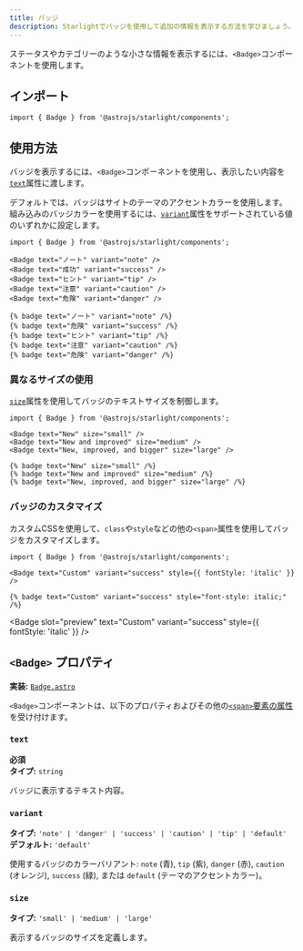 ```yaml
---
title: バッジ
description: Starlightでバッジを使用して追加の情報を表示する方法を学びましょう。
---
```



ステータスやカテゴリーのような小さな情報を表示するには、`<Badge>`コンポーネントを使用します。


<Preview>

<Badge slot="preview" text="新着" />

</Preview>

## インポート

```tsx
import { Badge } from '@astrojs/starlight/components';
```

## 使用方法

バッジを表示するには、`<Badge>`コンポーネントを使用し、表示したい内容を[`text`](#text)属性に渡します。

デフォルトでは、バッジはサイトのテーマのアクセントカラーを使用します。
組み込みのバッジカラーを使用するには、[`variant`](#variant)属性をサポートされている値のいずれかに設定します。

<Preview>

```mdx
import { Badge } from '@astrojs/starlight/components';

<Badge text="ノート" variant="note" />
<Badge text="成功" variant="success" />
<Badge text="ヒント" variant="tip" />
<Badge text="注意" variant="caution" />
<Badge text="危険" variant="danger" />
```

<Fragment slot="markdoc">

```markdoc
{% badge text="ノート" variant="note" /%}
{% badge text="危険" variant="success" /%}
{% badge text="ヒント" variant="tip" /%}
{% badge text="注意" variant="caution" /%}
{% badge text="危険" variant="danger" /%}
```

</Fragment>

<Fragment slot="preview">
	<Badge text="ノート" variant="note" />
	<Badge text="成功" variant="success" />
	<Badge text="ヒント" variant="tip" />
	<Badge text="注意" variant="caution" />
	<Badge text="危険" variant="danger" />
</Fragment>

</Preview>

### 異なるサイズの使用

[`size`](#size)属性を使用してバッジのテキストサイズを制御します。

<Preview>

```mdx /size="\w+"/
import { Badge } from '@astrojs/starlight/components';

<Badge text="New" size="small" />
<Badge text="New and improved" size="medium" />
<Badge text="New, improved, and bigger" size="large" />
```

<Fragment slot="markdoc">

```markdoc /size="\w+"/
{% badge text="New" size="small" /%}
{% badge text="New and improved" size="medium" /%}
{% badge text="New, improved, and bigger" size="large" /%}
```

</Fragment>

<Fragment slot="preview">
	<Badge text="New" size="small" />
	<Badge text="New and improved" size="medium" />
	<Badge text="New, improved, and bigger" size="large" />
</Fragment>

</Preview>

### バッジのカスタマイズ

カスタムCSSを使用して、`class`や`style`などの他の`<span>`属性を使用してバッジをカスタマイズします。

<Preview>

```mdx "style={{ fontStyle: 'italic' }}"
import { Badge } from '@astrojs/starlight/components';

<Badge text="Custom" variant="success" style={{ fontStyle: 'italic' }} />
```

<Fragment slot="markdoc">

```markdoc 'style="font-style: italic;"'
{% badge text="Custom" variant="success" style="font-style: italic;" /%}
```

</Fragment>

<Badge
	slot="preview"
	text="Custom"
	variant="success"
	style={{ fontStyle: 'italic' }}
/>

</Preview>

## `<Badge>` プロパティ

**実装:** [`Badge.astro`](https://github.com/withastro/starlight/blob/main/packages/starlight/user-components/Badge.astro)

`<Badge>`コンポーネントは、以下のプロパティおよびその他の[`<span>`要素の属性](https://developer.mozilla.org/ja/docs/Web/HTML/Global_attributes)を受け付けます。

### `text`

**必須**  
**タイプ:** `string`

バッジに表示するテキスト内容。

### `variant`

**タイプ:** `'note' | 'danger' | 'success' | 'caution' | 'tip' | 'default'`  
**デフォルト:** `'default'`

使用するバッジのカラーバリアント: `note` (青), `tip` (紫), `danger` (赤), `caution` (オレンジ), `success` (緑), または `default` (テーマのアクセントカラー)。

### `size`

**タイプ:** `'small' | 'medium' | 'large'`

表示するバッジのサイズを定義します。
